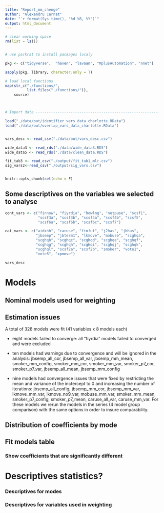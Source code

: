 ```yaml
---
title: "Report_mm_chenge"
author: "Alexandru Cernat"
date: "`r format(Sys.time(), '%d %B, %Y')`"
output: html_document
---
```


```r

# clear working space
rm(list = ls())


# use packrat to install packages localy

pkg <- c("tidyverse",  "haven", "lavaan", "MplusAutomation", "nnet")

sapply(pkg, library, character.only = T)

# load local functions
map(str_c("./functions/",
          list.files("./functions/")),
    source)



# Import data -------------------------------------------------------------

load("./data/out/identifier_vars_data_charlotte.RData")
load("./data/out/overlap_vars_data_charlotte.RData")


vars_desc <- read_csv("./data/out/vars_desc.csv")

wide_data3 <- read_rds("./data/wide_data3.RDS")
wide_data5 <- read_rds("./data/clean_data.RDS")

fit_tab3 <- read_csv("./output/fit_tab1_mlr.csv")
sig_vars2<-read_csv("./output/sig_vars.csv")


knitr::opts_chunk$set(echo = F)
```




## Some descriptives on the variables we selected to analyse

```r
cont_vars <- c("finnow", "fiyrdia", "howlng", "netpuse", "scsf1",
               "scsf3a", "scsf3b", "scsf4a", "scsf4b", "scsf5",
               "scsf6a", "scsf6b", "scsf6c", "scsf7")

cat_vars <- c("aidxhh", "caruse", "finfut", "j2has", "jbhas",
              "jbsemp", "jbterm1", "lkmove", "mobuse", "scghqa",
              "scghqb", "scghqc", "scghqd", "scghqe", "scghqf",
              "scghqg", "scghqh", "scghqi", "scghqj", "scghqk",
              "scghql", "scsf2a", "scsf2b", "smoker", "vote1",
              "vote6", "xpmove")

vars_desc

```

# Models

## Nominal models used for weighting


## Estimation issues

 A total of 328 models were fit (41 variables x 8 models each)  

- eight models failed to converge: all "fiyrdia" models failed to converged and were excluded
- ten models had warnings due to convergence and will be ignored in the analysis: jbsemp_all_cor, jbsemp_all_var, jbsemp_mm_mean, smoker_mm_config, smoker_mm_cor, smoker_mm_var, smoker_p7_cor, smoker_p7_var,  jbsemp_all_mean,
jbsemp_mm_config


- nine models had convergence issues that were fixed by restricting the mean and variance of the inctercept to 0 and increasing the number of iterations: jbsemp_all_config, jbsemp_mm_cor, jbsemp_mm_var, lkmove_mm_var, lkmove_no9_var,
mobuse_mm_var, smoker_mm_mean, smoker_p7_config, smoker_p7_mean, caruse_all_var, caruse_mm_var. For these models we rerun the models in the series (4 model group comparison) with the same options in order to insure comparability.

## Distribution of coefficients by mode

## Fit models table


### Show coefficients that are significantly different


# Descriptives statistics?

### Descriptives for modes


### Descriptives for variables used in weighting




